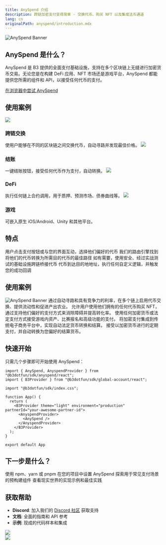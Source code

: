 ```yaml
---
title: AnySpend 介绍
description: 跨链加密支付变得简单 - 交换代币、购买 NFT 以及集成法币通道
lang: cn
originalPath: anyspend/introduction.mdx
---
```

<img src="/images/anyspend-example-banner.jpg" alt="AnySpend Banner" className="w-full rounded-xl" />

## AnySpend 是什么？

AnySpend 是 B3 提供的全面支付基础设施，支持在多个区块链上无缝进行加密货币交易。无论您是在构建 DeFi 应用、NFT 市场还是游戏平台，AnySpend 都能提供您所需的组件和 API，以接受任何代币的支付。

[在浏览器中尝试 AnySpend](https://anyspend.com/swap)

## 使用案例

<CardGroup cols={2}>
<Card href="/anyspend/examples">
  <img src="/images/customize-for-swap.png" className="w-full h-48 object-cover rounded-xl mb-4" />
  <h3 className="text-lg font-semibold text-primary block mb-1">跨链交换</h3>
  使用户能够在不同的区块链之间交换代币，自动寻路并发现最佳价格。
</Card>

<Card href="/anyspend/examples">
  <img src="/images/customize-for-checkout.png" className="w-full h-48 object-cover rounded-xl mb-4" />
  <h3 className="text-lg font-semibold text-primary block mb-1">结账</h3>
  一键结账按钮，接受任何代币作为支付，自动转换。
</Card>

<Card href="/anyspend/examples">
  <img src="/images/customize-for-defi.png" className="w-full h-48 object-cover rounded-xl mb-4" />
  <h3 className="text-lg font-semibold text-primary block mb-1">DeFi</h3>
  执行任何链上合约调用，用于质押、预测市场、债券曲线等。
</Card>

<Card href="/anyspend/examples">
  <img src="/images/customize-for-games.png" className="w-full h-48 object-cover rounded-xl mb-4" />
  <h3 className="text-lg font-semibold text-primary block mb-1">游戏</h3>
  可嵌入原生 iOS/Android、Unity 和其他平台。
</Card>
</CardGroup>

## 特点

<Steps>
<Step title="用户发起支付">
用户点击支付按钮或与您的界面互动，选择他们偏好的代币
</Step>

<Step title="AnySpend 报价">
我们的路由引擎找到将他们的代币转换为所需目的代币的最佳路径
</Step>

<Step title="跨链执行">
如有需要，使用安全、经过实战测试的基础设施跨链桥接代币
</Step>

<Step title="最终交付">
代币到达目的地地址，执行任何自定义逻辑，并触发您的成功回调
</Step>
</Steps>

## 使用案例
<img src="/images/anyspend-onramp-anyone.png" alt="AnySpend Banner" className="w-full rounded-xl" />

<AccordionGroup>
<Accordion title="DeFi 应用">
通过自动寻路和具有竞争力的利率，在多个链上启用代币交换、提供流动性和促进产出农业。
</Accordion>

<Accordion title="NFT 市场">
允许用户使用他们拥有的任何代币购买 NFT，通过支持他们偏好的支付方式来消除障碍并提高转化率。
</Accordion>

<Accordion title="游戏平台">
使用任何加密货币或法定支付方式接受游戏内资产、比赛报名和高级功能的支付。
</Accordion>

<Accordion title="电子商务">
将加密支付集成到传统电子商务平台中，实现自动法定货币转换和结算。
</Accordion>

<Accordion title="订阅服务">
接受以加密货币进行的定期支付，并自动转换为您偏好的结算货币。
</Accordion>
</AccordionGroup>

## 快速开始

只需几个步骤即可开始使用 AnySpend：

```tsx
import { AnySpend, AnyspendProvider } from "@b3dotfun/sdk/anyspend/react";
import { B3Provider } from "@b3dotfun/sdk/global-account/react";

import "@b3dotfun/sdk/index.css";

function App() {
  return (
    <B3Provider theme="light" environment="production" partnerId="your-awesome-partner-id">
      <AnyspendProvider>
        <AnySpend />
      </AnyspendProvider>
    </B3Provider>
  );
}

export default App
```

## 下一步是什么？

<CardGroup cols={3}>
<Card title="安装" icon="download" href="/anyspend/installation">
  使用 npm、yarn 或 pnpm 在您的项目中设置 AnySpend
</Card>

<Card title="组件" icon="puzzle-piece" href="/anyspend/components">
  探索用于常见支付场景的预构建组件
</Card>

<Card title="示例" icon="code" href="/anyspend/examples">
  查看现实世界的实现示例和最佳实践
</Card>
</CardGroup>

## 获取帮助

- **Discord**: 加入我们的 [Discord 社区](https://discord.gg/b3dotfun) 获取支持
- **文档**: 全面的指南和 API 参考
- **示例**: 现成的代码样本和集成

<div className="flex flex-row gap-4">
<div className="flex-1">
<a href="https://x.com/anyspend" target="_blank">
  <img src="/images/follow-updates-on-x.png" className="w-full h-full object-cover rounded-xl mb-4" />
</a>
</div>

<div className="flex-1">
  <a href="/anyspend/installation">
    <img src="/images/anyspend-getting-started.png" className="w-full h-full object-cover rounded-xl mb-4" />
  </a>
</div>
</div>
